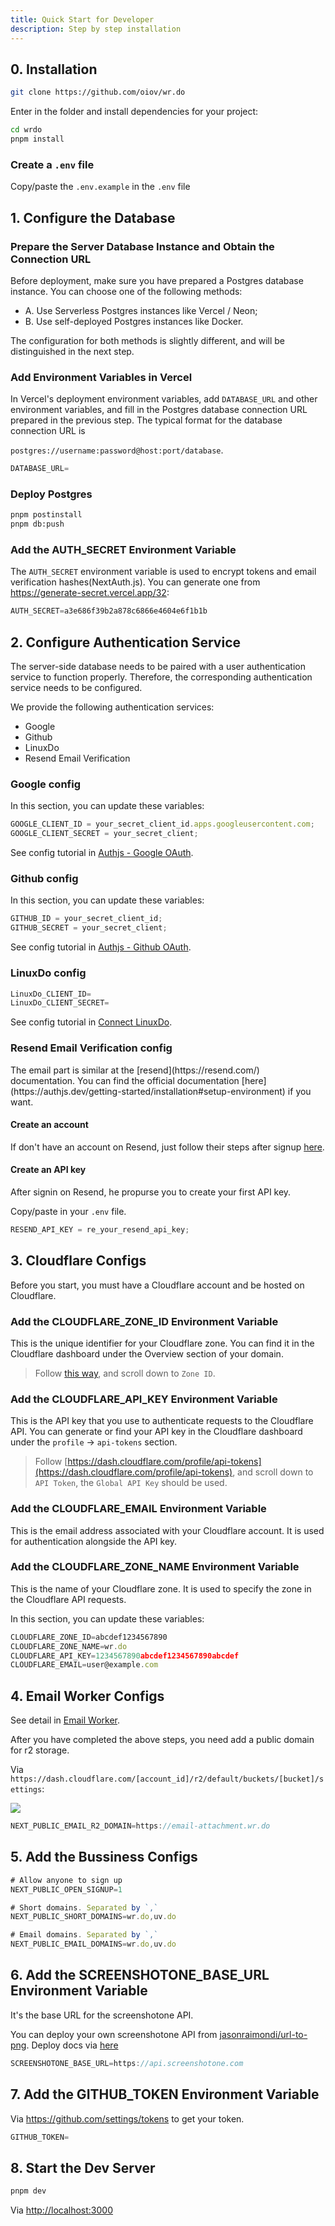 ```yaml
---
title: Quick Start for Developer
description: Step by step installation
---
```


## 0. Installation

```bash
git clone https://github.com/oiov/wr.do
```

Enter in the folder and install dependencies for your project:

```bash
cd wrdo
pnpm install
```

### Create a `.env` file

Copy/paste the `.env.example` in the `.env` file

## 1. Configure the Database

### Prepare the Server Database Instance and Obtain the Connection URL

Before deployment, make sure you have prepared a Postgres database instance. You can choose one of the following methods:

- A. Use Serverless Postgres instances like Vercel / Neon;
- B. Use self-deployed Postgres instances like Docker.

The configuration for both methods is slightly different, and will be distinguished in the next step.

### Add Environment Variables in Vercel

In Vercel's deployment environment variables, add `DATABASE_URL` and other environment variables, 
and fill in the Postgres database connection URL prepared in the previous step. 
The typical format for the database connection URL is

`postgres://username:password@host:port/database`.

```js title=".env"
DATABASE_URL=
```

### Deploy Postgres

```bash
pnpm postinstall
pnpm db:push
```

### Add the AUTH_SECRET Environment Variable

The `AUTH_SECRET` environment variable is used to encrypt tokens and email verification hashes(NextAuth.js).
You can generate one from https://generate-secret.vercel.app/32:

```js title=".env"
AUTH_SECRET=a3e686f39b2a878c6866e4604e6f1b1b
```

## 2. Configure Authentication Service

The server-side database needs to be paired with a user authentication service to function properly. 
Therefore, the corresponding authentication service needs to be configured.

We provide the following authentication services:

- Google
- Github
- LinuxDo
- Resend Email Verification

### Google config

In this section, you can update these variables:

```js title=".env"
GOOGLE_CLIENT_ID = your_secret_client_id.apps.googleusercontent.com;
GOOGLE_CLIENT_SECRET = your_secret_client;
```

See config tutorial in [Authjs - Google OAuth](https://authjs.dev/getting-started/providers/google).

### Github config

In this section, you can update these variables:

```js title=".env"
GITHUB_ID = your_secret_client_id;
GITHUB_SECRET = your_secret_client;
```

See config tutorial in [Authjs - Github OAuth](https://authjs.dev/getting-started/providers/github).

### LinuxDo config

```js title=".env"
LinuxDo_CLIENT_ID=
LinuxDo_CLIENT_SECRET=
```

See config tutorial in [Connect LinuxDo](https://connect.linux.do).

### Resend Email Verification config

<Callout type="note">
  The email part is similar at the [resend](https://resend.com/) documentation.
  You can find the official documentation
  [here](https://authjs.dev/getting-started/installation#setup-environment) if
  you want.
</Callout>

<Steps>

#### Create an account

If don't have an account on Resend, just follow their steps after signup [here](https://resend.com/signup).

#### Create an API key

After signin on Resend, he propurse you to create your first API key.

Copy/paste in your `.env` file.

```js
RESEND_API_KEY = re_your_resend_api_key;
```

</Steps>

## 3. Cloudflare Configs

Before you start, you must have a Cloudflare account and be hosted on Cloudflare.

### Add the CLOUDFLARE_ZONE_ID Environment Variable

This is the unique identifier for your Cloudflare zone. You can find it in the Cloudflare dashboard under the Overview section of your domain.

> Follow [this way](https://dash.cloudflare.com/Your_Acount_Id/wr.do), and scroll down to `Zone ID`.

### Add the CLOUDFLARE_API_KEY Environment Variable

 This is the API key that you use to authenticate requests to the Cloudflare API. You can generate or find your API key in the Cloudflare dashboard under the `profile` -> `api-tokens` section.

 > Follow [https://dash.cloudflare.com/profile/api-tokens](https://dash.cloudflare.com/profile/api-tokens), and scroll down to `API Token`, the `Global API Key` should be used.

### Add the CLOUDFLARE_EMAIL Environment Variable

This is the email address associated with your Cloudflare account. It is used for authentication alongside the API key.

### Add the CLOUDFLARE_ZONE_NAME Environment Variable

This is the name of your Cloudflare zone. It is used to specify the zone in the Cloudflare API requests.

In this section, you can update these variables:

```js title=".env"
CLOUDFLARE_ZONE_ID=abcdef1234567890
CLOUDFLARE_ZONE_NAME=wr.do
CLOUDFLARE_API_KEY=1234567890abcdef1234567890abcdef
CLOUDFLARE_EMAIL=user@example.com
```

## 4. Email Worker Configs

See detail in [Email Worker](/docs/developer/cloudflare-email-worker).

After you have completed the above steps, you need add a public domain for r2 storage. 

Via `https://dash.cloudflare.com/[account_id]/r2/default/buckets/[bucket]/settings`:

![](/_static/docs/r2-domain.png)

```js title=".env"
NEXT_PUBLIC_EMAIL_R2_DOMAIN=https://email-attachment.wr.do
```

## 5. Add the Bussiness Configs

```js title=".env"
# Allow anyone to sign up
NEXT_PUBLIC_OPEN_SIGNUP=1

# Short domains. Separated by `,`
NEXT_PUBLIC_SHORT_DOMAINS=wr.do,uv.do

# Email domains. Separated by `,`
NEXT_PUBLIC_EMAIL_DOMAINS=wr.do,uv.do
```

## 6. Add the SCREENSHOTONE_BASE_URL Environment Variable

It's the base URL for the screenshotone API.

You can deploy your own screenshotone API from [jasonraimondi/url-to-png](https://github.com/jasonraimondi/url-to-png). 
Deploy docs via [here](https://jasonraimondi.github.io/url-to-png/)

```js title=".env"
SCREENSHOTONE_BASE_URL=https://api.screenshotone.com
```

## 7. Add the GITHUB_TOKEN Environment Variable

Via https://github.com/settings/tokens to get your token.

```js title=".env"
GITHUB_TOKEN=
```
## 8. Start the Dev Server

```bash
pnpm dev
```
Via [http://localhost:3000](http://localhost:3000)